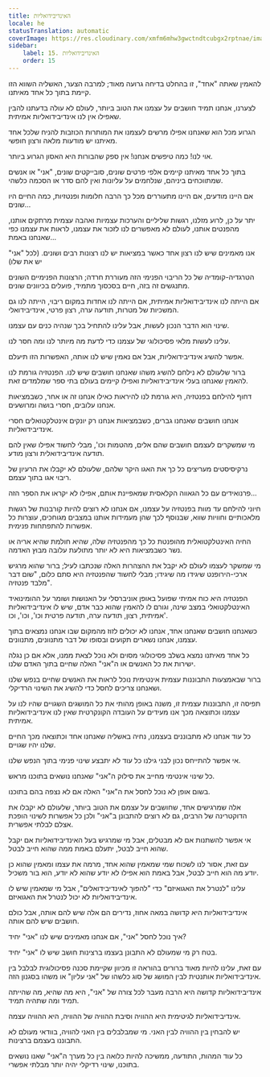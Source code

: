 ```yaml
---
title: האינדיבידואליות
locale: he
statusTranslation: automatic
coverImage: https://res.cloudinary.com/xmfm6mhw3gwctndtcubgx2rptnae/image/upload/v1740468922/small_cover_tratado_de_psicologia_revolucionaria_a4c0dca4e0.webp
sidebar:
    label: 15. האינדיבידואליות
    order: 15
---
```

להאמין שאתה "אחד", זו בהחלט בדיחה גרועה מאוד; למרבה הצער, האשליה השווא הזו קיימת בתוך כל אחד מאיתנו.

לצערנו, אנחנו תמיד חושבים על עצמנו את הטוב ביותר, לעולם לא עולה בדעתנו להבין שאפילו אין לנו אינדיבידואליות אמיתית.

הגרוע מכל הוא שאנחנו אפילו מרשים לעצמנו את המותרות הכוזבות להניח שלכל אחד מאיתנו יש מודעות מלאה ורצון חופשי.

אוי לנו! כמה טיפשים אנחנו! אין ספק שהבורות היא האסון הגרוע ביותר.

בתוך כל אחד מאיתנו קיימים אלפי פרטים שונים, סובייקטים שונים, "אני" או אנשים שמתווכחים ביניהם, שנלחמים על עליונות ואין להם סדר או הסכמה כלשהי.

אם היינו מודעים, אם היינו מתעוררים מכל כך הרבה חלומות ופנטזיות, כמה החיים היו שונים...

יתר על כן, לרוע מזלנו, רגשות שליליים והערכות עצמיות ואהבה עצמית מרתקים אותנו, מהפנטים אותנו, לעולם לא מאפשרים לנו לזכור את עצמנו, לראות את עצמנו כפי שאנחנו באמת...

אנו מאמינים שיש לנו רצון אחד כאשר במציאות יש לנו רצונות רבים ושונים. (לכל "אני" יש את שלו)

הטרגדיה-קומדיה של כל הריבוי הפנימי הזה מעוררת חרדה; הרצונות הפנימיים השונים מתנגשים זה בזה, חיים בסכסוך מתמיד, פועלים בכיוונים שונים.

אם הייתה לנו אינדיבידואליות אמיתית, אם הייתה לנו אחדות במקום ריבוי, הייתה לנו גם המשכיות של מטרות, תודעה ערה, רצון פרטי, אינדיבידואלי.

שינוי הוא הדבר הנכון לעשות, אבל עלינו להתחיל בכך שנהיה כנים עם עצמנו.

עלינו לעשות מלאי פסיכולוגי של עצמנו כדי לדעת מה מיותר לנו ומה חסר לנו.

אפשר להשיג אינדיבידואליות, אבל אם נאמין שיש לנו אותה, האפשרות הזו תיעלם.

ברור שלעולם לא נילחם להשיג משהו שאנחנו חושבים שיש לנו. הפנטזיה גורמת לנו להאמין שאנחנו בעלי אינדיבידואליות ואפילו קיימים בעולם בתי ספר שמלמדים זאת.

דחוף להילחם בפנטזיה, היא גורמת לנו להיראות כאילו אנחנו זה או אחר, כשבמציאות אנחנו עלובים, חסרי בושה ומרושעים.

אנחנו חושבים שאנחנו גברים, כשבמציאות אנחנו רק יונקים אינטלקטואלים חסרי אינדיבידואליות.

מי שמשקרים לעצמם חושבים שהם אלים, מהטמות וכו', מבלי לחשוד אפילו שאין להם תודעה אינדיבידואלית ורצון מודע.

נרקיסיסטים מעריצים כל כך את האגו היקר שלהם, שלעולם לא יקבלו את הרעיון של ריבוי אגו בתוך עצמם.

פרנואידים עם כל הגאווה הקלאסית שמאפיינת אותם, אפילו לא יקראו את הספר הזה...

חיוני להילחם עד מוות בפנטזיה על עצמנו, אם אנחנו לא רוצים להיות קורבנות של רגשות מלאכותיים וחוויות שווא, שבנוסף לכך שהן מעמידות אותנו במצבים מגוחכים, עוצרות כל אפשרות להתפתחות פנימית.

החיה האינטלקטואלית מהופנטת כל כך מהפנטזיה שלה, שהיא חולמת שהיא אריה או נשר כשבמציאות היא לא יותר מתולעת עלובה מבוץ האדמה.

מי שמשקר לעצמו לעולם לא יקבל את ההצהרות האלה שנכתבו לעיל; ברור שהוא מרגיש ארכי-הירופנט שיגידו מה שיגידו; מבלי לחשוד שהפנטזיה היא סתם כלום, "שום דבר מלבד פנטזיה".

הפנטזיה היא כוח אמיתי שפועל באופן אוניברסלי על האנושות ושומר על ההומינואיד האינטלקטואלי במצב שינה, וגורם לו להאמין שהוא כבר אדם, שיש לו אינדיבידואליות אמיתית, רצון, תודעה ערה, תודעה פרטית וכו', וכו', וכו'.

כשאנחנו חושבים שאנחנו אחד, אנחנו לא יכולים לזוז מהמקום שבו אנחנו נמצאים בתוך עצמנו, אנחנו נשארים תקועים ובסופו של דבר מתנוונים, מתנוונים.

כל אחד מאיתנו נמצא בשלב פסיכולוגי מסוים ולא נוכל לצאת ממנו, אלא אם כן נגלה ישירות את כל האנשים או ה"אני" האלה שחיים בתוך האדם שלנו.

ברור שבאמצעות התבוננות עצמית אינטימית נוכל לראות את האנשים שחיים בנפש שלנו ושאנחנו צריכים לחסל כדי להשיג את השינוי הרדיקלי.

תפיסה זו, התבוננות עצמית זו, משנה באופן מהותי את כל המושגים השגויים שהיו לנו על עצמנו וכתוצאה מכך אנו מעידים על העובדה הקונקרטית שאין לנו אינדיבידואליות אמיתית.

כל עוד אנחנו לא מתבוננים בעצמנו, נחיה באשליה שאנחנו אחד וכתוצאה מכך החיים שלנו יהיו שגויים.

אי אפשר להתייחס נכון לבני גילנו כל עוד לא יתבצע שינוי פנימי בתוך הנפש שלנו.

כל שינוי אינטימי מחייב את סילוק ה"אני" שאנחנו נושאים בתוכנו מראש.

בשום אופן לא נוכל לחסל את ה"אני" האלה אם לא נצפה בהם בתוכנו.

אלה שמרגישים אחד, שחושבים על עצמם את הטוב ביותר, שלעולם לא יקבלו את הדוקטרינה של הרבים, גם לא רוצים להתבונן ב"אני" ולכן כל אפשרות לשינוי הופכת אצלם לבלתי אפשרית.

אי אפשר להשתנות אם לא מבטלים, אבל מי שמרגיש בעל האינדיבידואליות אם יקבל שהוא חייב לבטל, יתעלם באמת ממה שהוא חייב לבטל.

עם זאת, אסור לנו לשכוח שמי שמאמין שהוא אחד, מרמה את עצמו ומאמין שהוא כן יודע מה הוא חייב לבטל, אבל באמת הוא אפילו לא יודע שהוא לא יודע, הוא בור משכיל.

עלינו "לנטרל את האגואיזם" כדי "להפוך לאינדיבידואלים", אבל מי שמאמין שיש לו אינדיבידואליות לא יכול לנטרל את האגואיזם.

אינדיבידואליות היא קדושה במאה אחוז, נדירים הם אלה שיש להם אותה, אבל כולם חושבים שיש להם אותה.

איך נוכל לחסל "אני", אם אנחנו מאמינים שיש לנו "אני" יחיד?

בטח רק מי שמעולם לא התבונן בעצמו ברצינות חושב שיש לו "אני" יחיד.

עם זאת, עלינו להיות מאוד ברורים בהוראה זו מכיוון שקיימת סכנה פסיכולוגית לבלבל בין אינדיבידואליות אותנטית לבין המושג של סוג כלשהו של "אני עליון" או משהו בסגנון הזה.

אינדיבידואליות קדושה היא הרבה מעבר לכל צורה של "אני", היא מה שהיא, מה שהייתה תמיד ומה שתהיה תמיד.

אינדיבידואליות לגיטימית היא ההוויה וסיבת ההוויה של ההוויה, היא ההוויה עצמה.

יש להבחין בין ההוויה לבין האני. מי שמבלבלים בין האני להוויה, בוודאי מעולם לא התבוננו בעצמם ברצינות.

כל עוד המהות, התודעה, ממשיכה להיות כלואה בין כל מערך ה"אני" שאנו נושאים בתוכנו, שינוי רדיקלי יהיה יותר מבלתי אפשרי.

